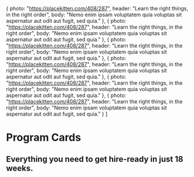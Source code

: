 

  {
    photo: "https://placekitten.com/408/287",
    header: "Learn the right things, in the right order",
    body: "Nemo enim ipsam voluptatem quia voluptas sit aspernatur aut odit aut fugit, sed quia."
  },
  {
    photo: "https://placekitten.com/408/287",
    header: "Learn the right things, in the right order",
    body: "Nemo enim ipsam voluptatem quia voluptas sit aspernatur aut odit aut fugit, sed quia."
  },
  {
    photo: "https://placekitten.com/408/287",
    header: "Learn the right things, in the right order",
    body: "Nemo enim ipsam voluptatem quia voluptas sit aspernatur aut odit aut fugit, sed quia."
  },
    {
    photo: "https://placekitten.com/408/287",
    header: "Learn the right things, in the right order",
    body: "Nemo enim ipsam voluptatem quia voluptas sit aspernatur aut odit aut fugit, sed quia."
  },
  {
    photo: "https://placekitten.com/408/287",
    header: "Learn the right things, in the right order",
    body: "Nemo enim ipsam voluptatem quia voluptas sit aspernatur aut odit aut fugit, sed quia."
  },
  {
    photo: "https://placekitten.com/408/287",
    header: "Learn the right things, in the right order",
    body: "Nemo enim ipsam voluptatem quia voluptas sit aspernatur aut odit aut fugit, sed quia."
  }
]


<Meta title="Cards" />

# Program Cards

<Canvas>
  <Story name="Program Cards">
    <section className="card-list-container">
      <h2>Everything you need to get hire-ready in just 18 weeks.</h2>
      <CardList content={content} numberOfColumns={columns} />
    </section>
  </Story>
</Canvas>